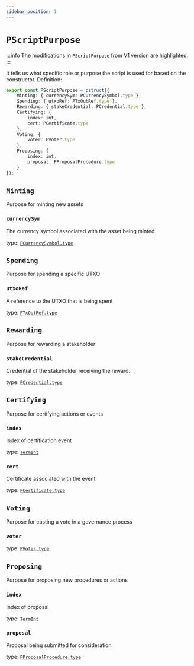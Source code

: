 ```yaml
---
sidebar_position: 1
---
```


# `PScriptPurpose`

:::info
The modifications in `PScriptPurpose` from V1 version are highlighted.
:::

It tells us what specific role or purpose the script is used for based on the constructor.
Definition:

```ts
export const PScriptPurpose = pstruct({
    Minting: { currencySym: PCurrencySymbol.type },
    Spending: { utxoRef: PTxOutRef.type },
    Rewarding: { stakeCredential: PCredential.type },
    Certifying: {
        index: int,
        cert: PCertificate.type
    },
    Voting: {
        voter: PVoter.type
    },
    Proposing: {
        index: int,
        proposal: PProposalProcedure.type
    }
});
```

## `Minting`
Purpose for minting new assets

### `currencySym`
The currency symbol associated with the asset being minted

type: [`PCurrencySymbol.type`](../../V1/Value/PCurrencySymbol)

## `Spending`
Purpose for spending a specific UTXO

###  `utxoRef`
A reference to the UTXO that is being spent

type: [`PTxOutRef.type`](../../V1/Tx/PTxOutRef)

## `Rewarding`
Purpose for rewarding a stakeholder

### `stakeCredential`
Credential of the stakeholder receiving the reward.

type: [`PCredential.type`](../../V1/Address/PCredential)

## `Certifying`
Purpose for certifying actions or events

### `index`
Index of certification event

type: [`TermInt`](../../../../stdlib/TermInt)

### `cert`
Certificate associated with the event

type: [`PCertificate.type`](./PCertificate)

## `Voting`
Purpose for casting a vote in a governance process

### `voter`

type: [`PVoter.type`](../Governance/PVoter)

## `Proposing`
Purpose for proposing new procedures or actions

### `index`
Index of proposal

type: [`TermInt`](../../../../stdlib/TermInt)

### `proposal`
Proposal being submitted for consideration

type: [`PProposalProcedure.type`](../Governance/PProposalProcedure)


